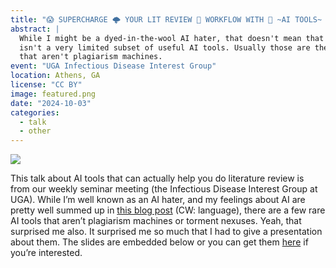 ```yaml
---
title: "😱 SUPERCHARGE 🌩 YOUR LIT REVIEW 📖 WORKFLOW WITH 🤖 ~AI TOOLS~ 🤯"
abstract: |
  While I might be a dyed-in-the-wool AI hater, that doesn't mean that there
  isn't a very limited subset of useful AI tools. Usually those are the ones
  that aren't plagiarism machines.
event: "UGA Infectious Disease Interest Group"
location: Athens, GA
license: "CC BY"
image: featured.png
date: "2024-10-03"
categories:
  - talk
  - other
---
```


![](featured.png)

This talk about AI tools that can actually help you do literature review is
from our weekly seminar meeting (the Infectious Disease Interest Group at UGA).
While I'm well known as an AI hater, and my feelings about AI are pretty
well summed up in [this blog post](https://ludic.mataroa.blog/blog/i-will-fucking-piledrive-you-if-you-mention-ai-again/)
(CW: language), there are a few rare AI tools that aren't plagiarism machines or
torment nexuses. Yeah, that surprised me also. It surprised me so much that
I had to give a presentation about them. The slides are embedded below or you can get them [here](pres.pdf) if you're interested.

<object data="pres.pdf" width="100%" height="800" title = "presentation slides" class="objectSet" type="application/pdf">
</object>


